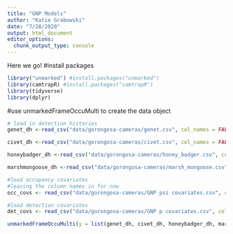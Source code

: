 ```yaml
---
title: "GNP Models"
author: "Katie Grabowski"
date: "7/28/2020"
output: html_document
editor_options: 
  chunk_output_type: console
---
```

Here we go!
#install packages 
```r
library("unmarked") #install.packages("unmarked")
library(camtrapR) #install.packages("camtrapR")
library(tidyverse)
library(dplyr)
```

#use unmarkedFrameOccuMulti to create the data object
```r
# load in detection histories
genet_dh <-read_csv("data/gorongosa-cameras/genet.csv", col_names = FALSE) %>% as.matrix()

civet_dh <-read_csv("data/gorongosa-cameras/civet.csv", col_names = FALSE) %>% as.matrix()

honeybadger_dh <-read_csv("data/gorongosa-cameras/honey_badger.csv", col_names = FALSE) %>% as.matrix()

marshmongoose_dh <-read_csv("data/gorongosa-cameras/marsh_mongoose.csv", col_names = FALSE) %>% as.matrix()

#load occupancy covariates
#leaving the column names in for now
occ_covs <- read_csv("data/gorongosa-cameras/GNP psi covariates.csv", col_names = TRUE) %>% as.data.frame()

#load detection covariates
det_covs <- read_csv("data/gorongosa-cameras/GNP p covariates.csv", col_names = TRUE) %>% as.data.frame()

unmarkedFrameOccuMulti(y = list(genet_dh, civet_dh, honeybadger_dh, marshmongoose_dh), siteCovs = occ_covs, obsCovs = det_covs, maxOrder = 2)

```

